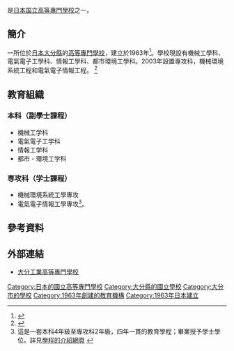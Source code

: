 {{expand|time=2016-11-04T01:46:25+00:00}}
{{Infobox School
| name           = 大分工業高等專門學校
| other_name     = 
| logo           = 
| image          = 大分高専.jpg
| caption        = 
| motto          = 
| established    = 1963年
| type           = [[國立|國立]]
| legal_person   = {{tsl|ja|国立高等専門学校機構|國立高等專門學校機構}}
| free_label     = 學科
| free_text      = 機械工学科<br>電氣電子工学科<br>情報工学科<br>都市・環境工学科
| free_label2    = 專攻科
| free_text2     = 機械環境系統工學專攻<br>電氣電子情報工學専攻
| address        = {{JPN}}[[大分県|大分県]]<br>[[大分市|大分市]]大字牧166
| location       =
| website        = [http://www.oita-ct.ac.jp/ http://www.oita-ct.ac.jp/]
}}

{{nihongo|'''大分工業高等專門學校'''| 大分工業高等専門学校／おおいたこうぎょうこうとうせんもんがっこう|3=Oita National College of Technology}}是[[日本|日本]][[日本国立大学法人|国立]][[高等專門學校|高等專門學校]]之一。
==簡介==
一所位於[[日本|日本]][[大分縣|大分縣]]的[[高等專門學校|高等專門學校]]，建立於1963年<ref>{{cite web|url=http://www.oita-ct.ac.jp/guide/pdf/2016_Bulletin/CollegeBulletin2016_Part8.pdf|title=沿革|publisher=Oita National College of Technology|access-date=2016-11-03|archive-date=2019-09-13|archive-url=https://web.archive.org/web/20190913222047/http://www.oita-ct.ac.jp/guide/pdf/2016_Bulletin/CollegeBulletin2016_Part8.pdf}}{{ja}}</ref>。學校現設有機械工學科、電氣電子工學科、情報工學科、都市環境工學科。2003年設置專攻科，機械環境系統工程和電氣電子情報工程。 <ref>{{cite web|url=http://school.nihaowang.com/56161.html|title=簡介|publisher=日本大分工业高等专门学校_大分工業高等専門学校_全球院校库_你好网|access-date=2016-11-03|archive-date=2019-09-13|archive-url=https://web.archive.org/web/20190913075012/http://school.nihaowang.com/56161.html}}{{zh-cn}}</ref>

==教育組織==
===本科（副學士課程）===
* 機械工学科
* 電氣電子工学科
* 情報工学科
* 都市・環境工学科
=== 専攻科（学士課程） ===
* 機械環境系統工學專攻
* 電氣電子情報工學專攻<ref>這是一套本科4年級至專攻科2年級，四年一貫的教育學程；畢業授予學士學位。詳見[http://www.oita-ct.ac.jp/s_menu/s_gakka.html 學程的介紹網頁] {{Wayback|url=http://www.oita-ct.ac.jp/s_menu/s_gakka.html |date=20161011032334 }}</ref>。

==參考資料==
{{reflist}}

==外部連結==
*[http://www.oita-ct.ac.jp/ 大分工業高等專門學校] {{Wayback|url=http://www.oita-ct.ac.jp/ |date=20201130074844 }}

{{高等專門學校}}
{{Authority control}}
{{coord|33|13|57.7|N|131|39|3.8|E|region:JP_type:edu|display=title}}
[[Category:日本的國立高等專門學校|Category:日本的國立高等專門學校]]
[[Category:大分縣的國立學校|Category:大分縣的國立學校]]
[[Category:大分市的學校|Category:大分市的學校]]
[[Category:1963年創建的教育機構|Category:1963年創建的教育機構]]
[[Category:1963年日本建立|Category:1963年日本建立]]